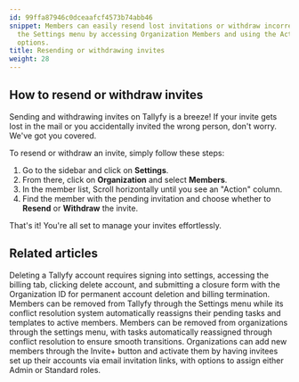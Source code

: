 ```yaml
---
id: 99ffa87946c0dceaafcf4573b74abb46
snippet: Members can easily resend lost invitations or withdraw incorrect ones through
  the Settings menu by accessing Organization Members and using the Action column
  options.
title: Resending or withdrawing invites
weight: 28
---
```


## How to resend or withdraw invites

Sending and withdrawing invites on Tallyfy is a breeze! If your invite gets lost in the mail or you accidentally invited the wrong person, don't worry. We've got you covered.

To resend or withdraw an invite, simply follow these steps:

1. Go to the sidebar and click on **Settings**.
2. From there, click on **Organization** and select **Members**.
3. In the member list, Scroll horizontally until you see an "Action" column.
4. Find the member with the pending invitation and choose whether to **Resend** or **Withdraw** the invite.

That's it! You're all set to manage your invites effortlessly.


## Related articles
<CardGrid>
<LinkTitleCard header="<b>Personal Settings > Cancel and delete your Tallyfy account</b>" href="/products/pro/settings/personal-settings/how-can-i-cancel-and-delete-my-tallyfy-account/" > Deleting a Tallyfy account requires signing into settings, accessing the billing tab, clicking delete account, and submitting a closure form with the Organization ID for permanent account deletion and billing termination. </LinkTitleCard>
<LinkTitleCard header="<b>Org Settings > Remove a Member</b>" href="/products/pro/settings/org-settings/how-can-i-remove-a-member-from-my-tallyfy-organization/" > Members can be removed from Tallyfy through the Settings menu while its conflict resolution system automatically reassigns their pending tasks and templates to active members. </LinkTitleCard>
<LinkTitleCard header="<b>Members > Remove a member</b>" href="/products/pro/documenting/members/how-can-i-remove-a-member-from-my-tallyfy-organization/" > Members can be removed from organizations through the settings menu, with tasks automatically reassigned through conflict resolution to ensure smooth transitions. </LinkTitleCard>
<LinkTitleCard header="<b>Members > Invite and activate members</b>" href="/products/pro/documenting/members/how-to-invite-and-activate-members-on-tallyfy/" > Organizations can add new members through the Invite+ button and activate them by having invitees set up their accounts via email invitation links, with options to assign either Admin or Standard roles. </LinkTitleCard>
</CardGrid>